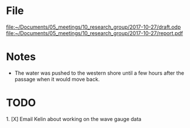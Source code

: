 = File = 
[[file:~/Documents/05_meetings/10_research_group/2017-10-27/draft.odp]]
[[file:~/Documents/05_meetings/10_research_group/2017-10-27/report.pdf]]

= Notes =
* The water was pushed to the western shore until a few hours after the passage when it would move back.

= TODO =
1. [X] Email Kelin about working on the wave gauge data
